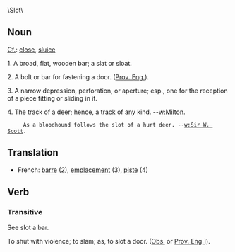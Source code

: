 \Slot\

==Noun==
[[Cf.]]: [[close]], [[sluice]]

1. A broad, flat, wooden bar; a slat or sloat.

2. A bolt or bar for fastening a door. ([[Prov. Eng.]]).

3. A narrow depression, perforation, or aperture; esp., one for the reception of a piece fitting or sliding in it.

4. The track of a deer; hence, a track of any kind. --[[w:Milton]].

      As a bloodhound follows the slot of a hurt deer. --[[w:Sir W. Scott]].

==Translation==
*French: [[barre]] (2), [[emplacement]] (3), [[piste]] (4)

==Verb==

===Transitive===
See slot a bar.

To shut with violence; to slam; as, to slot a door. ([[Obs.]] or
[[Prov. Eng.]]]).